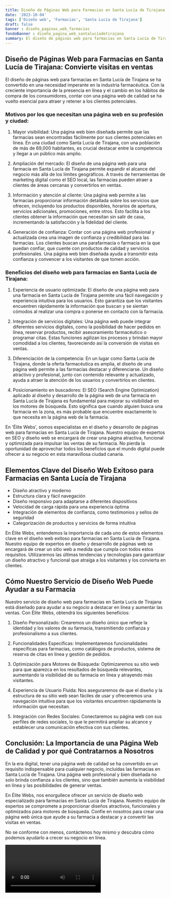 ```yaml
---
title: Diseño de Páginas Web para Farmacias en Santa Lucía de Tirajana
date: '2023-10-04'
tags: ['Diseño web', 'Farmacias', 'Santa Lucía de Tirajana']
draft: false
banner : diseño_paginas_web_farmacias
fondoBanner : diseño_pagina_web_santalucíadetirajana
summary: El diseño de páginas web para farmacias en Santa Lucía de Tirajana se ha convertido en una necesidad imperante en la industria farmacéutica. Con la creciente importancia de la presencia en línea y el cambio en los hábitos de compra de los consumidores, contar con una página web de calidad se ha vuelto esencial para atraer y retener a los clientes potenciales.
---
```


## Diseño de Páginas Web para Farmacias en Santa Lucía de Tirajana: Convierte visitas en ventas

El diseño de páginas web para farmacias en Santa Lucía de Tirajana se ha convertido en una necesidad imperante en la industria farmacéutica. Con la creciente importancia de la presencia en línea y el cambio en los hábitos de compra de los consumidores, contar con una página web de calidad se ha vuelto esencial para atraer y retener a los clientes potenciales.

### Motivos por los que necesitan una página web en su profesión y ciudad:

1. Mayor visibilidad: Una página web bien diseñada permite que las farmacias sean encontradas fácilmente por sus clientes potenciales en línea. En una ciudad como Santa Lucía de Tirajana, con una población de más de 69,000 habitantes, es crucial destacar entre la competencia y llegar a un público más amplio.

2. Ampliación del mercado: El diseño de una página web para una farmacia en Santa Lucía de Tirajana permite expandir el alcance del negocio más allá de los límites geográficos. A través de herramientas de marketing digital como el SEO local, las farmacias pueden atraer a clientes de áreas cercanas y convertirlos en ventas.

3. Información y atención al cliente: Una página web permite a las farmacias proporcionar información detallada sobre los servicios que ofrecen, incluyendo los productos disponibles, horarios de apertura, servicios adicionales, promociones, entre otros. Esto facilita a los clientes obtener la información que necesitan sin salir de casa, incrementando la satisfacción y la fidelidad del cliente.

4. Generación de confianza: Contar con una página web profesional y actualizada crea una imagen de confianza y credibilidad para las farmacias. Los clientes buscan una parafarmacia o farmacia en la que puedan confiar, que cuente con productos de calidad y servicios profesionales. Una página web bien diseñada ayuda a transmitir esta confianza y convencer a los visitantes de que tomen acción.

### Beneficios del diseño web para farmacias en Santa Lucía de Tirajana:

1. Experiencia de usuario optimizada: El diseño de una página web para una farmacia en Santa Lucía de Tirajana permite una fácil navegación y experiencia intuitiva para los usuarios. Esto garantiza que los visitantes encuentren rápidamente la información que buscan y se sientan cómodos al realizar una compra o ponerse en contacto con la farmacia.

2. Integración de servicios digitales: Una página web puede integrar diferentes servicios digitales, como la posibilidad de hacer pedidos en línea, reservar productos, recibir asesoramiento farmacéutico o programar citas. Estas funciones agilizan los procesos y brindan mayor comodidad a los clientes, favoreciendo así la conversión de visitas en ventas.

3. Diferenciación de la competencia: En un lugar como Santa Lucía de Tirajana, donde la oferta farmacéutica es amplia, el diseño de una página web permite a las farmacias destacar y diferenciarse. Un diseño atractivo y profesional, junto con contenido relevante y actualizado, ayuda a atraer la atención de los usuarios y convertirlos en clientes.

4. Posicionamiento en buscadores: El SEO (Search Engine Optimization) aplicado al diseño y desarrollo de la página web de una farmacia en Santa Lucía de Tirajana es fundamental para mejorar su visibilidad en los motores de búsqueda. Esto significa que cuando alguien busca una farmacia en la zona, es más probable que encuentre exactamente lo que necesita en la página web de la farmacia.

En 'Élite Webs', somos especialistas en el diseño y desarrollo de páginas web para farmacias en Santa Lucía de Tirajana. Nuestro equipo de expertos en SEO y diseño web se encargará de crear una página atractiva, funcional y optimizada para impulsar las ventas de su farmacia. No pierda la oportunidad de aprovechar todos los beneficios que el mundo digital puede ofrecer a su negocio en esta maravillosa ciudad canaria.

<GifSeo />

<Cta />

## Elementos Clave del Diseño Web Exitoso para Farmacias en Santa Lucía de Tirajana

- Diseño atractivo y moderno
- Estructura clara y fácil navegación
- Diseño responsivo para adaptarse a diferentes dispositivos
- Velocidad de carga rápida para una experiencia óptima
- Integración de elementos de confianza, como testimonios y sellos de seguridad
- Categorización de productos y servicios de forma intuitiva

En Élite Webs, entendemos la importancia de cada uno de estos elementos clave en el diseño web exitoso para farmacias en Santa Lucía de Tirajana. Nuestro equipo de expertos en diseño y desarrollo de páginas web se encargará de crear un sitio web a medida que cumpla con todos estos requisitos. Utilizaremos las últimas tendencias y tecnologías para garantizar un diseño atractivo y funcional que atraiga a los visitantes y los convierta en clientes.

## Cómo Nuestro Servicio de Diseño Web Puede Ayudar a su Farmacia

Nuestro servicio de diseño web para farmacias en Santa Lucía de Tirajana está diseñado para ayudar a su negocio a destacar en línea y aumentar las ventas. Con Élite Webs, obtendrá los siguientes beneficios:

1. Diseño Personalizado: Crearemos un diseño único que refleje la identidad y los valores de su farmacia, transmitiendo confianza y profesionalismo a sus clientes.

2. Funcionalidades Específicas: Implementaremos funcionalidades específicas para farmacias, como catálogos de productos, sistema de reserva de citas en línea y gestión de pedidos.

3. Optimización para Motores de Búsqueda: Optimizaremos su sitio web para que aparezca en los resultados de búsqueda relevantes, aumentando la visibilidad de su farmacia en línea y atrayendo más visitantes.

4. Experiencia de Usuario Fluida: Nos aseguraremos de que el diseño y la estructura de su sitio web sean fáciles de usar y ofreceremos una navegación intuitiva para que los visitantes encuentren rápidamente la información que necesitan.

5. Integración con Redes Sociales: Conectaremos su página web con sus perfiles de redes sociales, lo que le permitirá ampliar su alcance y establecer una comunicación efectiva con sus clientes.

## Conclusión: La Importancia de una Página Web de Calidad y por qué Contratarnos a Nosotros

En la era digital, tener una página web de calidad se ha convertido en un requisito indispensable para cualquier negocio, incluidas las farmacias en Santa Lucía de Tirajana. Una página web profesional y bien diseñada no solo brinda confianza a los clientes, sino que también aumenta la visibilidad en línea y las posibilidades de generar ventas.

En Élite Webs, nos enorgullece ofrecer un servicio de diseño web especializado para farmacias en Santa Lucía de Tirajana. Nuestro equipo de expertos se compromete a proporcionar diseños atractivos, funcionales y optimizados para motores de búsqueda. Confíe en nosotros para crear una página web única que ayude a su farmacia a destacar y a convertir las visitas en ventas.

No se conforme con menos, contáctenos hoy mismo y descubra cómo podemos ayudarlo a crecer su negocio en línea.

<Video />

<CtaBot job='Farmacias' city='Santa Lucía de Tirajana'/>

<Gmaps query='Santa Lucía de Tirajana+españa+maps' />